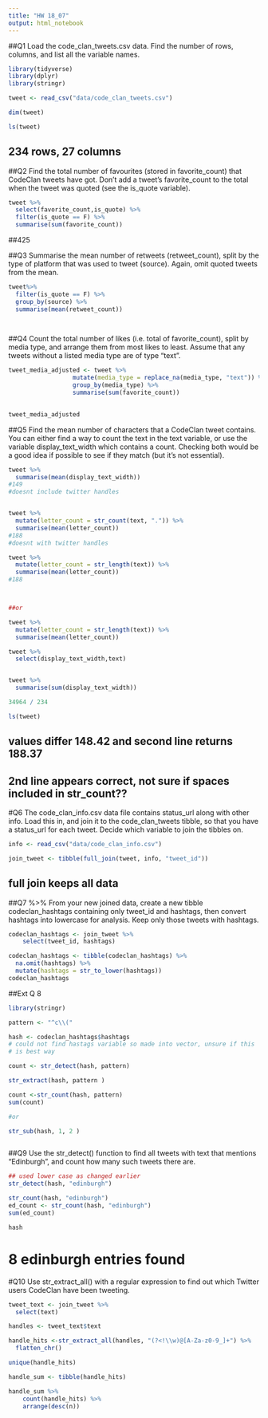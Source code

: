 ```yaml
---
title: "HW 18_07"
output: html_notebook
---
```


##Q1 Load the code_clan_tweets.csv data. Find the number of rows, columns, and list all the variable names.
```r
library(tidyverse)
library(dplyr)
library(stringr)

tweet <- read_csv("data/code_clan_tweets.csv")

dim(tweet)

ls(tweet)


```
## 234 rows, 27 columns


##Q2 Find the total number of favourites (stored in favorite_count) that CodeClan tweets have got. Don’t add a tweet’s favorite_count to the total when the tweet was quoted (see the is_quote variable).

```r
tweet %>% 
  select(favorite_count,is_quote) %>% 
  filter(is_quote == F) %>% 
  summarise(sum(favorite_count))
```
##425


##Q3 Summarise the mean number of retweets (retweet_count), split by the type of platform that was used to tweet (source). Again, omit quoted tweets from the mean.
```r

tweet%>% 
  filter(is_quote == F) %>% 
  group_by(source) %>% 
  summarise(mean(retweet_count))

  
```

##Q4 Count the total number of likes (i.e. total of favorite_count), split by media type, and arrange them from most likes to least. Assume that any tweets without a listed media type are of type “text”.

```r


tweet_media_adjusted <- tweet %>% 
                  mutate(media_type = replace_na(media_type, "text")) %>% 
                  group_by(media_type) %>% 
                  summarise(sum(favorite_count))
                

tweet_media_adjusted

```

##Q5 Find the mean number of characters that a CodeClan tweet contains. You can either find a way to count the text in the text variable, or use the variable display_text_width which contains a count. Checking both would be a good idea if possible to see if they match (but it’s not essential).

```r
tweet %>% 
  summarise(mean(display_text_width))
#149 
#doesnt include twitter handles


tweet %>% 
  mutate(letter_count = str_count(text, ".")) %>% 
  summarise(mean(letter_count))
#188
#doesnt with twitter handles

tweet %>% 
  mutate(letter_count = str_length(text)) %>% 
  summarise(mean(letter_count))
#188



##or 

tweet %>% 
  mutate(letter_count = str_length(text)) %>% 
  summarise(mean(letter_count))

tweet %>% 
  select(display_text_width,text)


tweet %>% 
  summarise(sum(display_text_width))

34964 / 234

ls(tweet)

```
## values differ 148.42 and second line returns 188.37
## 2nd line appears correct, not sure if spaces included in str_count??

#Q6 The code_clan_info.csv data file contains status_url along with other info. Load this in, and join it to the code_clan_tweets tibble, so that you have a status_url for each tweet. Decide which variable to join the tibbles on.
```r

info <- read_csv("data/code_clan_info.csv")

join_tweet <- tibble(full_join(tweet, info, "tweet_id"))

```

## full join keeps all data



##Q7 %>% From your new joined data, create a new tibble codeclan_hashtags containing only tweet_id and hashtags, then convert hashtags into lowercase for analysis. Keep only those tweets with hashtags.

```r

codeclan_hashtags <- join_tweet %>% 
    select(tweet_id, hashtags)

codeclan_hashtags <- tibble(codeclan_hashtags) %>% 
  na.omit(hashtags) %>% 
  mutate(hashtags = str_to_lower(hashtags))
codeclan_hashtags

```

##Ext Q 8
```r
library(stringr)

pattern <- "^c\\("

hash <- codeclan_hashtags$hashtags
# could not find hastags variable so made into vector, unsure if this 
# is best way

count <- str_detect(hash, pattern)

str_extract(hash, pattern )

count <-str_count(hash, pattern)
sum(count)

#or

str_sub(hash, 1, 2 )



```

##Q9 Use the str_detect() function to find all tweets with text that mentions “Edinburgh”, and count how many such tweets there are.

```r

## used lower case as changed earlier
str_detect(hash, "edinburgh")

str_count(hash, "edinburgh")
ed_count <- str_count(hash, "edinburgh")
sum(ed_count)

hash


```

# 8 edinburgh entries found



#Q10 Use str_extract_all() with a regular expression to find out which Twitter users CodeClan have been tweeting.
```r

tweet_text <- join_tweet %>% 
  select(text)

handles <- tweet_text$text

handle_hits <-str_extract_all(handles, "(?<!\\w)@[A-Za-z0-9_]+") %>% 
  flatten_chr()

unique(handle_hits)

handle_sum <- tibble(handle_hits)

handle_sum %>% 
    count(handle_hits) %>% 
    arrange(desc(n))
  
```

